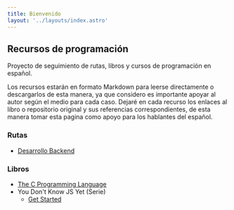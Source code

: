 ```yaml
---
title: Bienvenido
layout: '../layouts/index.astro'
---
```

## Recursos de programación
Proyecto de seguimiento de rutas, libros y cursos de programación en español.

Los recursos estarán en formato Markdown para leerse directamente o descargarlos de esta manera, ya que considero es importante apoyar al autor según el medio para cada caso. Dejaré en cada recurso los enlaces al libro o repositorio original y sus referencias correspondientes, de esta manera tomar esta pagina como apoyo para los hablantes del español.

### Rutas

* [Desarrollo Backend](blog/Backend/internet/como-funciona-internet)

### Libros
- [The C Programming Language](blog/The_C_Programming_Language/libros/the-c-programming-language/inicio)
- You Don't Know JS Yet (Serie)
    * [Get Started]()